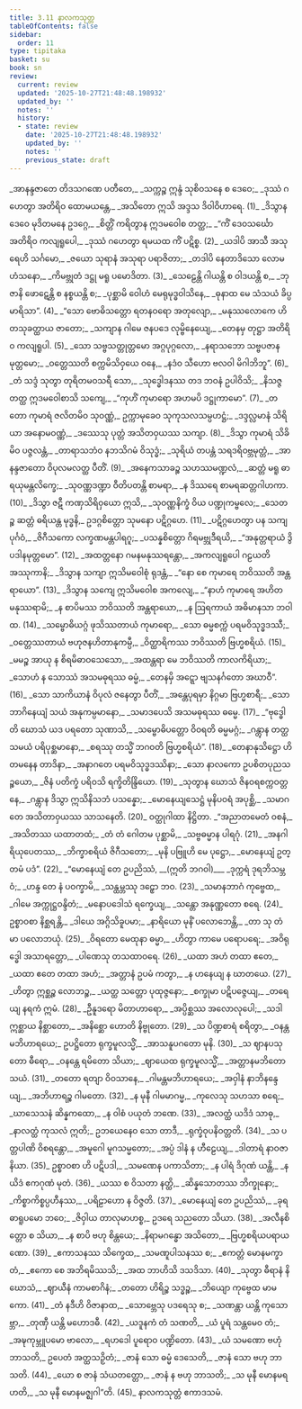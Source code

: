 ```yaml
---
title: 3.11 နာလကသုတ္တ
tableOfContents: false
sidebar:
  order: 11
type: tipitaka
basket: su
book: sn
review:
  current: review
  updated: '2025-10-27T21:48:48.198932'
  updated_by: ''
  notes: ''
  history:
  - state: review
    date: '2025-10-27T21:48:48.198932'
    updated_by: ''
    notes: ''
    previous_state: draft
---
```



<ReviewStatus review={frontmatter.review} showDetails={true} />

<HypothesisAnnotation frontmatter={frontmatter} />

<DynamicBreadcrumb />

<Division number="685" book="sn" e="ch" v="18" p="385">

<Paragraph number="817" type="verses" book="sn">
_အာနန္ဒဇာတေ တိဒသဂဏေ ပတီတေ,_  
_သက္ကဉ္စ ဣန္ဒံ သုစိဝသနေ စ ဒေဝေ;_  
_ဒုဿံ ဂဟေတွာ အတိရိဝ ထောမယန္တေ,_  
_အသိတော ဣသိ အဒ္ဒသ ဒိဝါဝိဟာရေ. (1)_  

</Paragraph>

</Division>
<Division number="686" book="sn" e="ch" v="18" p="385">

<Paragraph number="818" type="verses" book="sn">
_ဒိသွာန ဒေဝေ မုဒိတမနေ ဥဒဂ္ဂေ,_  
_စိတ္တိံ ကရိတွာန ဣဒမဝေါစ တတ္ထ;_  
_“ကိံ ဒေဝသင်္ဃော အတိရိဝ ကလျရူပေါ,_  
_ဒုဿံ ဂဟေတွာ ရမယထ ကိံ ပဋိစ္စ. (2)_  

</Paragraph>

</Division>
<Division number="687" book="sn" e="ch" v="18" p="385">

<Paragraph number="819" type="verses" book="sn">
_ယဒါပိ အာသီ အသုရေဟိ သင်္ဂမော,_  
_ဇယော သုရာနံ အသုရာ ပရာဇိတာ;_  
_တဒါပိ နေတာဒိသော လောမဟံသနော,_  
_ကိမဗ္ဘုတံ ဒဋ္ဌု မရူ ပမောဒိတာ. (3)_  

</Paragraph>

</Division>
<Division number="688" book="sn" e="ch" v="18" p="385">

<Paragraph number="820" type="verses" book="sn">
_သေဠေန္တိ ဂါယန္တိ စ ဝါဒယန္တိ စ,_  
_ဘုဇာနိ ဖောဋေန္တိ စ နစ္စယန္တိ စ;_  
_ပုစ္ဆာမိ ဝေါဟံ မေရုမုဒ္ဓဝါသိနေ,_  
_ဓုနာထ မေ သံသယံ ခိပ္ပ မာရိသာ”. (4)_  

</Paragraph>

</Division>
<Division number="689" book="sn" e="ch" v="18" p="386">

<Paragraph number="821" type="verses" book="sn">
_“သော ဗောဓိသတ္တော ရတနဝရော အတုလျော,_  
_မနုဿလောကေ ဟိတသုခတ္ထာယ ဇာတော;_  
_သကျာန ဂါမေ ဇနပဒေ လုမ္ဗိနေယျေ,_  
_တေနမှ တုဋ္ဌာ အတိရိဝ ကလျရူပါ. (5)_  

</Paragraph>

</Division>
<Division number="690" book="sn" e="ch" v="18" p="386">

<Paragraph number="822" type="verses" book="sn">
_သော သဗ္ဗသတ္တုတ္တမော အဂ္ဂပုဂ္ဂလော,_  
_နရာသဘော သဗ္ဗပဇာနမုတ္တမော;_  
_ဝတ္တေဿတိ စက္ကမိသိဝှယေ ဝနေ,_  
_နဒံဝ သီဟော ဗလဝါ မိဂါဘိဘူ”. (6)_  

</Paragraph>

</Division>
<Division number="691" book="sn" e="ch" v="18" p="386">

<Paragraph number="823" type="verses" book="sn">
_တံ သဒ္ဒံ သုတွာ တုရိတမဝသရီ သော,_  
_သုဒ္ဓေါဒနဿ တဒ ဘဝနံ ဥပါဝိသိ;_  
_နိသဇ္ဇ တတ္ထ ဣဒမဝေါစာသိ သကျေ,_  
_“ကုဟိံ ကုမာရော အဟမပိ ဒဋ္ဌုကာမော”. (7)_  

</Paragraph>

</Division>
<Division number="692" book="sn" e="ch" v="18" p="386">

<Paragraph number="824" type="verses" book="sn">
_တတော ကုမာရံ ဇလိတမိဝ သုဝဏ္ဏံ,_  
ဥက္ကာမုခေဝ သုကုသလသမ္ပဟဋ္ဌံ;_  
_ဒဒ္ဒလ္လမာနံ သိရိယာ အနောမဝဏ္ဏံ,_  
_ဒဿေသု ပုတ္တံ အသိတဝှယဿ သကျာ. (8)_  

</Paragraph>

</Division>
<Division number="693" book="sn" e="ch" v="18" p="386">

<Paragraph number="825" type="verses" book="sn">
_ဒိသွာ ကုမာရံ သိခိမိဝ ပဇ္ဇလန္တံ,_  
_တာရာသဘံဝ နဘသိဂမံ ဝိသုဒ္ဓံ;_  
_သုရိယံ တပန္တံ သရဒရိဝဗ္ဘမုတ္တံ,_  
_အာနန္ဒဇာတော ဝိပုလမလတ္ထ ပီတိံ. (9)_  

</Paragraph>

</Division>
<Division number="694" book="sn" e="ch" v="18" p="386">

<Paragraph number="826" type="verses" book="sn">
_အနေကသာခဉ္စ သဟဿမဏ္ဍလံ,_  
_ဆတ္တံ မရူ ဓာရယုမန္တလိက္ခေ;_  
_သုဝဏ္ဏဒဏ္ဍာ ဝီတိပတန္တိ စာမရာ,_  
_န ဒိဿရေ စာမရဆတ္တဂါဟကာ. (10)_  

</Paragraph>

</Division>
<Division number="695" book="sn" e="ch" v="18" p="387">

<Paragraph number="827" type="verses" book="sn">
_ဒိသွာ ဇဋီ ကဏှသိရိဝှယော ဣသိ,_  
_သုဝဏ္ဏနိက္ခံ ဝိယ ပဏ္ဍုကမ္ဗလေ;_  
_သေတဉ္စ ဆတ္တံ ဓရိယန္တ မုဒ္ဓနိ,_  
ဥဒဂ္ဂစိတ္တော သုမနော ပဋိဂ္ဂဟေ. (11)_  

</Paragraph>

</Division>
<Division number="696" book="sn" e="ch" v="18" p="387">

<Paragraph number="828" type="verses" book="sn">
_ပဋိဂ္ဂဟေတွာ ပန သကျပုင်္ဂဝံ,_  
_ဇိဂီသကော လက္ခဏမန္တပါရဂူ;_  
_ပသန္နစိတ္တော ဂိရမဗ္ဘုဒီရယိ,_  
_“အနုတ္တရာယံ ဒွိပဒါနမုတ္တမော”. (12)_  

</Paragraph>

</Division>
<Division number="697" book="sn" e="ch" v="18" p="387">

<Paragraph number="829" type="verses" book="sn">
_အထတ္တနော ဂမနမနုဿရန္တော,_  
_အကလျရူပေါ ဂဠယတိ အဿုကာနိ;_  
_ဒိသွာန သကျာ ဣသိမဝေါစုံ ရုဒန္တံ,_  
_“နော စေ ကုမာရေ ဘဝိဿတိ အန္တရာယော”. (13)_  

</Paragraph>

</Division>
<Division number="698" book="sn" e="ch" v="18" p="387">

<Paragraph number="830" type="verses" book="sn">
_ဒိသွာန သကျေ ဣသိမဝေါစ အကလျေ,_  
_“နာဟံ ကုမာရေ အဟိတမနုဿရာမိ;_  
_န စာပိမဿ ဘဝိဿတိ အန္တရာယော,_  
_န ဩရကာယံ အဓိမာနသာ ဘဝါထ. (14)_  

</Paragraph>

</Division>
<Division number="699" book="sn" e="ch" v="18" p="387">

<Paragraph number="831" type="verses" book="sn">
_သမ္ဗောဓိယဂ္ဂံ ဖုသိဿတာယံ ကုမာရော,_  
_သော ဓမ္မစက္ကံ ပရမဝိသုဒ္ဓဒဿီ;_  
_ဝတ္တေဿတာယံ ဗဟုဇနဟိတာနုကမ္ပီ,_  
_ဝိတ္ထာရိကဿ ဘဝိဿတိ ဗြဟ္မစရိယံ. (15)_  

</Paragraph>

</Division>
<Division number="700" book="sn" e="ch" v="18" p="387">

<Paragraph number="832" type="verses" book="sn">
_မမဉ္စ အာယု န စိရမိဓာဝသေသော,_  
_အထန္တရာ မေ ဘဝိဿတိ ကာလကိရိယာ;_  
_သောဟံ န သောဿံ အသမဓုရဿ ဓမ္မံ,_  
_တေနမှိ အဋ္ဋော ဗျသနင်္ဂတော အဃာဝီ”. (16)_  

</Paragraph>

</Division>
<Division number="701" book="sn" e="ch" v="18" p="388">

<Paragraph number="833" type="verses" book="sn">
_သော သာကိယာနံ ဝိပုလံ ဇနေတွာ ပီတိံ,_  
_အန္တေပုရမှာ နိဂ္ဂမာ ဗြဟ္မစာရီ;_  
_သော ဘာဂိနေယျံ သယံ အနုကမ္ပမာနော,_  
_သမာဒပေသိ အသမဓုရဿ ဓမ္မေ. (17)_  

</Paragraph>

</Division>
<Division number="702" book="sn" e="ch" v="18" p="388">

<Paragraph number="834" type="verses" book="sn">
_“ဗုဒ္ဓေါတိ ဃောသံ ယဒ ပရတော သုဏာသိ,_  
_သမ္ဗောဓိပတ္တော ဝိဝရတိ ဓမ္မမဂ္ဂံ;_  
_ဂန္တွာန တတ္ထ သမယံ ပရိပုစ္ဆမာနော,_  
_စရဿု တသ္မိံ ဘဂဝတိ ဗြဟ္မစရိယံ”. (18)_  

</Paragraph>

</Division>
<Division number="703" book="sn" e="ch" v="18" p="388">

<Paragraph number="835" type="verses" book="sn">
_တေနာနုသိဋ္ဌော ဟိတမနေန တာဒိနာ,_  
_အနာဂတေ ပရမဝိသုဒ္ဓဒဿိနာ;_  
_သော နာလကော ဥပစိတပုညသဉ္စယော,_  
_ဇိနံ ပတိက္ခံ ပရိဝသိ ရက္ခိတိန္ဒြိယော. (19)_  

</Paragraph>

</Division>
<Division number="704" book="sn" e="ch" v="18" p="388">

<Paragraph number="836" type="verses" book="sn">
_သုတွာန ဃောသံ ဇိနဝရစက္ကဝတ္တနေ,_  
_ဂန္တွာန ဒိသွာ ဣသိနိသဘံ ပသန္နော;_  
_မောနေယျသေဋ္ဌံ မုနိပဝရံ အပုစ္ဆိ,_  
_သမာဂတေ အသိတာဝှယဿ သာသနေတိ. (20)_  


</Paragraph>
</Division>

<Paragraph number="837" type="center" book="sn">
ဝတ္ထုဂါထာ နိဋ္ဌိတာ.


</Paragraph>

<Division number="705" book="sn" e="ch" v="18" p="388">

<Paragraph number="838" type="verses" book="sn">
_“အညာတမေတံ ဝစနံ,_  
_အသိတဿ ယထာတထံ;_  
_တံ တံ ဂေါတမ ပုစ္ဆာမိ,_  
_သဗ္ဗဓမ္မာန ပါရဂုံ. (21)_  

</Paragraph>

</Division>
<Division number="706" book="sn" e="ch" v="18" p="388">

<Paragraph number="839" type="verses" book="sn">
_အနဂါရိယုပေတဿ,_  
_ဘိက္ခာစရိယံ ဇိဂီသတော;_  
_မုနိ ပဗြူဟိ မေ ပုဋ္ဌော,_  
_မောနေယျံ ဥတ္တမံ ပဒံ”. (22)_  

</Paragraph>

</Division>
<Division number="707" book="sn" e="ch" v="18" p="388">

<Paragraph number="840" type="verses" book="sn">
_“မောနေယျံ တေ ဥပညိဿံ, __(ဣတိ ဘဂဝါ)___  
_ဒုက္ကရံ ဒုရဘိသမ္ဘဝံ;_  
_ဟန္ဒ တေ နံ ပဝက္ခာမိ,_  
_သန္ထမ္ဘဿု ဒဠှော ဘဝ. (23)_  

</Paragraph>

</Division>
<Division number="708" book="sn" e="ch" v="18" p="389">

<Paragraph number="841" type="verses" book="sn">
_သမာနဘာဂံ ကုဗ္ဗေထ,_  
_ဂါမေ အက္ကုဋ္ဌဝန္ဒိတံ;_  
_မနောပဒေါသံ ရက္ခေယျ,_  
_သန္တော အနုဏ္ဏတော စရေ. (24)_  

</Paragraph>

</Division>
<Division number="709" book="sn" e="ch" v="18" p="389">

<Paragraph number="842" type="verses" book="sn">
ဥစ္စာဝစာ နိစ္ဆရန္တိ,_  
_ဒါယေ အဂ္ဂိသိခူပမာ;_  
_နာရိယော မုနိံ ပလောဘေန္တိ,_  
_တာ သု တံ မာ ပလောဘယုံ. (25)_  

</Paragraph>

</Division>
<Division number="710" book="sn" e="ch" v="18" p="389">

<Paragraph number="843" type="verses" book="sn">
_ဝိရတော မေထုနာ ဓမ္မာ,_  
_ဟိတွာ ကာမေ ပရောပရေ;_  
_အဝိရုဒ္ဓေါ အသာရတ္တော,_  
_ပါဏေသု တသထာဝရေ. (26)_  

</Paragraph>

</Division>
<Division number="711" book="sn" e="ch" v="18" p="389">

<Paragraph number="844" type="verses" book="sn">
_ယထာ အဟံ တထာ ဧတေ,_  
_ယထာ ဧတေ တထာ အဟံ;_  
_အတ္တာနံ ဥပမံ ကတွာ,_  
_န ဟနေယျ န ဃာတယေ. (27)_  

</Paragraph>

</Division>
<Division number="712" book="sn" e="ch" v="18" p="389">

<Paragraph number="845" type="verses" book="sn">
_ဟိတွာ ဣစ္ဆဉ္စ လောဘဉ္စ,_  
_ယတ္ထ သတ္တော ပုထုဇ္ဇနော;_  
_စက္ခုမာ ပဋိပဇ္ဇေယျ,_  
_တရေယျ နရကံ ဣမံ. (28)_  

</Paragraph>

</Division>
<Division number="713" book="sn" e="ch" v="18" p="389">

<Paragraph number="846" type="verses" book="sn">
_ဦနူဒရော မိတာဟာရော,_  
_အပ္ပိစ္ဆဿ အလောလုပေါ;_  
_သဒါ ဣစ္ဆာယ နိစ္ဆာတော,_  
_အနိစ္ဆော ဟောတိ နိဗ္ဗုတော. (29)_  

</Paragraph>

</Division>
<Division number="714" book="sn" e="ch" v="18" p="389">

<Paragraph number="847" type="verses" book="sn">
_သ ပိဏ္ဍစာရံ စရိတွာ,_  
_ဝနန္တမဘိဟာရယေ;_  
ဥပဋ္ဌိတော ရုက္ခမူလသ္မိံ,_  
_အာသနူပဂတော မုနိ. (30)_  

</Paragraph>

</Division>
<Division number="715" book="sn" e="ch" v="18" p="389">

<Paragraph number="848" type="verses" book="sn">
_သ ဈာနပသုတော ဓီရော,_  
_ဝနန္တေ ရမိတော သိယာ;_  
_ဈာယေထ ရုက္ခမူလသ္မိံ,_  
_အတ္တာနမဘိတောသယံ. (31)_  

</Paragraph>

</Division>
<Division number="716" book="sn" e="ch" v="18" p="389">

<Paragraph number="849" type="verses" book="sn">
_တတော ရတျာ ဝိဝသာနေ,_  
_ဂါမန္တမဘိဟာရယေ;_  
_အဝှါနံ နာဘိနန္ဒေယျ,_  
_အဘိဟာရဉ္စ ဂါမတော. (32)_  

</Paragraph>

</Division>
<Division number="717" book="sn" e="ch" v="18" p="389">

<Paragraph number="850" type="verses" book="sn">
_န မုနီ ဂါမမာဂမ္မ,_  
_ကုလေသု သဟသာ စရေ;_  
_ဃာသေသနံ ဆိန္နကထော,_  
_န ဝါစံ ပယုတံ ဘဏေ. (33)_  

</Paragraph>

</Division>
<Division number="718" book="sn" e="ch" v="18" p="389">

<Paragraph number="851" type="verses" book="sn">
_အလတ္ထံ ယဒိဒံ သာဓု,_  
_နာလတ္ထံ ကုသလံ ဣတိ;_  
ဥဘယေနေဝ သော တာဒီ,_  
_ရုက္ခံဝုပနိဝတ္တတိ. (34)_  

</Paragraph>

</Division>
<Division number="719" book="sn" e="ch" v="18" p="389">

<Paragraph number="852" type="verses" book="sn">
_သ ပတ္တပါဏိ ဝိစရန္တော,_  
_အမူဂေါ မူဂသမ္မတော;_  
_အပ္ပံ ဒါနံ န ဟီဠေယျ,_  
_ဒါတာရံ နာဝဇာနိယာ. (35)_  

</Paragraph>

</Division>
<Division number="720" book="sn" e="ch" v="18" p="390">

<Paragraph number="853" type="verses" book="sn">
ဥစ္စာဝစာ ဟိ ပဋိပဒါ,_  
_သမဏေန ပကာသိတာ;_  
_န ပါရံ ဒိဂုဏံ ယန္တိ,_  
_နယိဒံ ဧကဂုဏံ မုတံ. (36)_  

</Paragraph>

</Division>
<Division number="721" book="sn" e="ch" v="18" p="390">

<Paragraph number="854" type="verses" book="sn">
_ယဿ စ ဝိသတာ နတ္ထိ,_  
_ဆိန္နသောတဿ ဘိက္ခုနော;_  
_ကိစ္စာကိစ္စပ္ပဟီနဿ,_  
_ပရိဠာဟော န ဝိဇ္ဇတိ. (37)_  

</Paragraph>

</Division>
<Division number="722" book="sn" e="ch" v="18" p="390">

<Paragraph number="855" type="verses" book="sn">
_မောနေယျံ တေ ဥပညိဿံ,_  
_ခုရဓာရူပမော ဘဝေ;_  
_ဇိဝှါယ တာလုမာဟစ္စ,_  
ဥဒရေ သညတော သိယာ. (38)_  

</Paragraph>

</Division>
<Division number="723" book="sn" e="ch" v="18" p="390">

<Paragraph number="856" type="verses" book="sn">
_အလီနစိတ္တော စ သိယာ,_  
_န စာပိ ဗဟု စိန္တယေ;_  
_နိရာမဂန္ဓော အသိတော,_  
_ဗြဟ္မစရိယပရာယဏော. (39)_  

</Paragraph>

</Division>
<Division number="724" book="sn" e="ch" v="18" p="390">

<Paragraph number="857" type="verses" book="sn">
_ဧကာသနဿ သိက္ခေထ,_  
_သမဏူပါသနဿ စ;_  
_ဧကတ္တံ မောနမက္ခာတံ,_  
_ဧကော စေ အဘိရမိဿသိ;_  
_အထ ဘာဟိသိ ဒသဒိသာ. (40)_  

</Paragraph>

</Division>
<Division number="725" book="sn" e="ch" v="18" p="390">

<Paragraph number="858" type="verses" book="sn">
_သုတွာ ဓီရာနံ နိဃောသံ,_  
_ဈာယီနံ ကာမစာဂိနံ;_  
_တတော ဟိရိဉ္စ သဒ္ဓဉ္စ,_  
_ဘိယျော ကုဗ္ဗေထ မာမကော. (41)_  

</Paragraph>

</Division>
<Division number="726" book="sn" e="ch" v="18" p="390">

<Paragraph number="859" type="verses" book="sn">
_တံ နဒီဟိ ဝိဇာနာထ,_  
_သောဗ္ဘေသု ပဒရေသု စ;_  
_သဏန္တာ ယန္တိ ကုသောဗ္ဘာ,_  
_တုဏှီ ယန္တိ မဟောဒဓီ. (42)_  

</Paragraph>

</Division>
<Division number="727" book="sn" e="ch" v="18" p="390">

<Paragraph number="860" type="verses" book="sn">
_ယဒူနကံ တံ သဏတိ,_  
_ယံ ပူရံ သန္တမေဝ တံ;_  
_အဍ္ဎကုမ္ဘူပမော ဗာလော,_  
_ရဟဒေါ ပူရောဝ ပဏ္ဍိတော. (43)_  

</Paragraph>

</Division>
<Division number="728" book="sn" e="ch" v="18" p="390">

<Paragraph number="861" type="verses" book="sn">
_ယံ သမဏော ဗဟုံ ဘာသတိ,_  
ဥပေတံ အတ္ထသဉှိတံ;_  
_ဇာနံ သော ဓမ္မံ ဒေသေတိ,_  
_ဇာနံ သော ဗဟု ဘာသတိ. (44)_  

</Paragraph>

</Division>
<Division number="729" book="sn" e="ch" v="18" p="390">

<Paragraph number="862" type="verses" book="sn">
_ယော စ ဇာနံ သံယတတ္တော,_  
_ဇာနံ န ဗဟု ဘာသတိ;_  
_သ မုနီ မောနမရဟတိ,_  
_သ မုနီ မောနမဇ္ဈဂါ”တိ. (45)_  


</Paragraph>
</Division>

<Paragraph number="863" type="center" book="sn">
နာလကသုတ္တံ ဧကာဒသမံ.
</Paragraph>